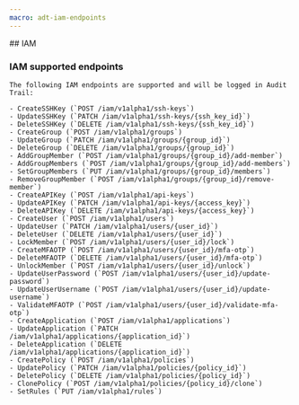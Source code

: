 ```yaml
---
macro: adt-iam-endpoints
---
```


<Concept>
  ## IAM

  ### IAM supported endpoints

    The following IAM endpoints are supported and will be logged in Audit Trail:

    - CreateSSHKey (`POST /iam/v1alpha1/ssh-keys`)
    - UpdateSSHKey (`PATCH /iam/v1alpha1/ssh-keys/{ssh_key_id}`)
    - DeleteSSHKey (`DELETE /iam/v1alpha1/ssh-keys/{ssh_key_id}`)
    - CreateGroup (`POST /iam/v1alpha1/groups`)
    - UpdateGroup (`PATCH /iam/v1alpha1/groups/{group_id}`)
    - DeleteGroup (`DELETE /iam/v1alpha1/groups/{group_id}`)
    - AddGroupMember (`POST /iam/v1alpha1/groups/{group_id}/add-member`)
    - AddGroupMembers (`POST /iam/v1alpha1/groups/{group_id}/add-members`)
    - SetGroupMembers (`PUT /iam/v1alpha1/groups/{group_id}/members`)
    - RemoveGroupMember (`POST /iam/v1alpha1/groups/{group_id}/remove-member`)
    - CreateAPIKey (`POST /iam/v1alpha1/api-keys`)
    - UpdateAPIKey (`PATCH /iam/v1alpha1/api-keys/{access_key}`)
    - DeleteAPIKey (`DELETE /iam/v1alpha1/api-keys/{access_key}`)
    - CreateUser (`POST /iam/v1alpha1/users`)
    - UpdateUser (`PATCH /iam/v1alpha1/users/{user_id}`)
    - DeleteUser (`DELETE /iam/v1alpha1/users/{user_id}`)
    - LockMember (`POST /iam/v1alpha1/users/{user_id}/lock`)
    - CreateMFAOTP (`POST /iam/v1alpha1/users/{user_id}/mfa-otp`)
    - DeleteMFAOTP (`DELETE /iam/v1alpha1/users/{user_id}/mfa-otp`)
    - UnlockMember (`POST /iam/v1alpha1/users/{user_id}/unlock`)
    - UpdateUserPassword (`POST /iam/v1alpha1/users/{user_id}/update-password`)
    - UpdateUserUsername (`POST /iam/v1alpha1/users/{user_id}/update-username`)
    - ValidateMFAOTP (`POST /iam/v1alpha1/users/{user_id}/validate-mfa-otp`)
    - CreateApplication (`POST /iam/v1alpha1/applications`)
    - UpdateApplication (`PATCH /iam/v1alpha1/applications/{application_id}`)
    - DeleteApplication (`DELETE /iam/v1alpha1/applications/{application_id}`)
    - CreatePolicy (`POST /iam/v1alpha1/policies`)
    - UpdatePolicy (`PATCH /iam/v1alpha1/policies/{policy_id}`)
    - DeletePolicy (`DELETE /iam/v1alpha1/policies/{policy_id}`)
    - ClonePolicy (`POST /iam/v1alpha1/policies/{policy_id}/clone`)
    - SetRules (`PUT /iam/v1alpha1/rules`)
</Concept>